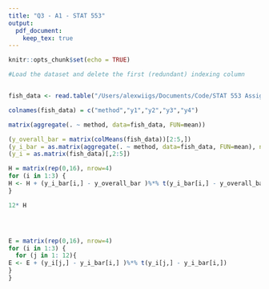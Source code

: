 ---
title: "Q3 - A1 - STAT 553"
output:
  pdf_document:
    keep_tex: true
---

```{r setup, include=FALSE}
knitr::opts_chunk$set(echo = TRUE)
```


```{r}
#Load the dataset and delete the first (redundant) indexing column


fish_data <- read.table("/Users/alexwiigs/Documents/Code/STAT 553 Assigmnents/Assignment 4/T6_17_FISH.DAT")

colnames(fish_data) = c("method","y1","y2","y3","y4")

matrix(aggregate(. ~ method, data=fish_data, FUN=mean))

(y_overall_bar = matrix(colMeans(fish_data))[2:5,])
(y_i_bar = as.matrix(aggregate(. ~ method, data=fish_data, FUN=mean), nrow=3, byrow=TRUE)[,2:5])
(y_i = as.matrix(fish_data)[,2:5])

H = matrix(rep(0,16), nrow=4)
for (i in 1:3) {
H <- H + (y_i_bar[i,] - y_overall_bar )%*% t(y_i_bar[i,] - y_overall_bar)
}

12* H




E = matrix(rep(0,16), nrow=4)
for (i in 1:3) {
  for (j in 1: 12){
E <- E + (y_i[j,] - y_i_bar[i,] )%*% t(y_i[j,] - y_i_bar[i,])
}
}
```